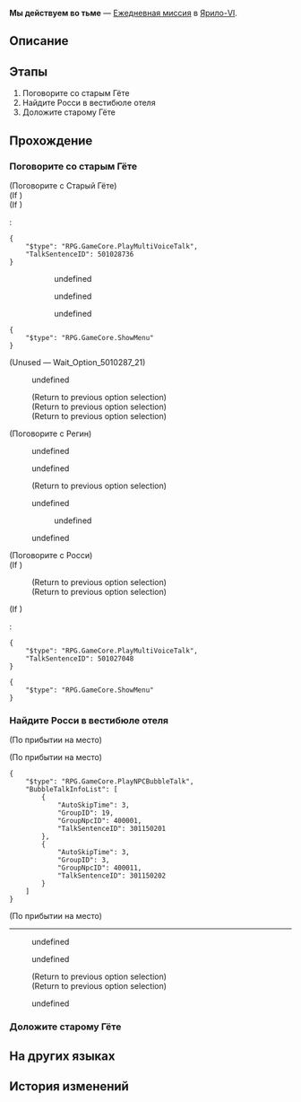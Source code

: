 {{Дополнить|Диалоги.}}
{{Миссия Инфобокс
|id              = 3011501
|Название        = 
|Изображение     = Миссия Освоения Мы действуем во тьме.png
|Тип             = Ежедневная миссия
|События         = 
|Глава           = 
|Условия         = 
|Персонажи       = Бова; Бова и Росси; Первопроходец; Регин; Росси; Старый Гёте
|СтартЛокация    = Вестибюль отеля
|Мир             = Ярило-VI
|Локации         = Вестибюль отеля
|Предыдущая      = 
|Следующая       = 
|Награды         = Кредиты*5 000
}}
'''Мы действуем во тьме''' — [[Ежедневная миссия]] в [[Ярило-VI]].

==Описание==
{{Описание|<!--официальное описание из Перекрёстка судеб-->}}

==Этапы==
# Поговорите со старым Гёте
# Найдите Росси в вестибюле отеля
# Доложите старому Гёте

==Прохождение==
{{Дополнить}}


===Поговорите со старым Гёте===
{{Описание миссии|локация=Вестибюль отеля|Старый Гёте обычно очень болтлив, и вы никогда раньше не видели, чтобы он говорил так загадочно... В вас разгорается любопытство, когда этот таинственный старик невзначай намекает на свою связь с тайным обществом.<br />Выполните его задание и узнайте правду!}}
{{Диалог Начало}}


;(Поговорите с Старый Гёте)
;(If {{cx}}<!--during performance 501028701-->)
:<!--Unknown TalkSentence: 501028701-->
:<!--Unknown TalkSentence: 501028702-->
;(If {{cx}}<!--not during performance 501028701-->)
:<pre>{
	"$type": "RPG.GameCore.PlayMultiVoiceTalk",
	"TalkSentenceID": 501028736
}</pre>
:<!--Unknown TalkSentence: 501028737-->
::{{Диалог|Стрелка}} undefined
::<!--Unknown TalkSentence: 501028709-->
::{{Диалог|Стрелка}} undefined
::<!--Unknown TalkSentence: 501028711-->
::{{Диалог|Стрелка}} undefined
:<!--Unknown TalkSentence: 501028712-->
:<!--Unknown TalkSentence: 501028713-->
<pre>{
	"$type": "RPG.GameCore.ShowMenu"
}</pre>
;(Unused &mdash; Wait_Option_5010287_21)
:{{Диалог|Стрелка}} undefined
:<!--Unknown TalkSentence: 501028715-->
:;(Return to previous option selection)
:;(Return to previous option selection)
:;(Return to previous option selection)

;(Поговорите с Регин)
:{{Диалог|Разговор}} undefined
:<!--Unknown TalkSentence: 501024149-->
:{{Диалог|Разговор}} undefined
:<!--Unknown TalkSentence: 501024166-->
:<!--Unknown TalkSentence: 501024167-->
:<!--Unknown TalkSentence: 501024168-->
:;(Return to previous option selection)
:{{Диалог|Разговор}} undefined
:<!--Unknown TalkSentence: 501024170-->
:<!--Unknown TalkSentence: 501024171-->
::{{Диалог|Стрелка}} undefined
:<!--Unknown TalkSentence: 501024173-->
:{{Диалог|Выход}} undefined

;(Поговорите с Росси)
;(If {{cx}}<!--during performance 501027001-->)
:<!--Unknown TalkSentence: 501027001-->
:;(Return to previous option selection)
:;(Return to previous option selection)
;(If {{cx}}<!--not during performance 501027001-->)
:<pre>{
	"$type": "RPG.GameCore.PlayMultiVoiceTalk",
	"TalkSentenceID": 501027048
}</pre>
<pre>{
	"$type": "RPG.GameCore.ShowMenu"
}</pre>
{{Диалог Конец}}

===Найдите Росси в вестибюле отеля===
{{Диалог Начало}}
;(По прибытии на место)

;(По прибытии на место)
<pre>{
	"$type": "RPG.GameCore.PlayNPCBubbleTalk",
	"BubbleTalkInfoList": [
		{
			"AutoSkipTime": 3,
			"GroupID": 19,
			"GroupNpcID": 400001,
			"TalkSentenceID": 301150201
		},
		{
			"AutoSkipTime": 3,
			"GroupID": 3,
			"GroupNpcID": 400011,
			"TalkSentenceID": 301150202
		}
	]
}</pre>

;(По прибытии на место)
----
<!--Unknown TalkSentence: 301150203-->
<!--Unknown TalkSentence: 301150204-->
<!--Unknown TalkSentence: 301150205-->
<!--Unknown TalkSentence: 301150206-->
<!--Unknown TalkSentence: 301150207-->
:{{Диалог|Стрелка}} undefined
:<!--Unknown TalkSentence: 301150209-->
:<!--Unknown TalkSentence: 301150220-->
:<!--Unknown TalkSentence: 301150221-->
:<!--Unknown TalkSentence: 301150222-->
:{{Диалог|Стрелка}} undefined
:<!--Unknown TalkSentence: 301150211-->
:<!--Unknown TalkSentence: 301150212-->
:;(Return to previous option selection)
:;(Return to previous option selection)
:{{Диалог|Стрелка}} undefined
:<!--Unknown TalkSentence: 301150218-->
:<!--Unknown TalkSentence: 301150219-->
:<!--Unknown TalkSentence: 301150220-->
:<!--Unknown TalkSentence: 301150221-->
:<!--Unknown TalkSentence: 301150222-->
{{Диалог Конец}}

===Доложите старому Гёте===
{{Диалог Начало}}

{{Диалог Конец}}

==На других языках==
{{На других языках
|en   = Grinding in the Dark
|zhs  = 躬耕于黑暗
|zht  = 躬耕於黑暗
|ja   = 闇に生きる
|ko   = 우리는 어둠 속에서 움직인다
|es   = Trabajo en las sombras
|fr   = Travailler dans l'ombre
|ru   = Мы действуем во тьме
|th   = ทำงานในความมืด
|vi   = Cày Trong Bóng Tối
|de   = Arbeit im Dunkeln
|id   = Bekerja dalam Kegelapan
|pt   = Grindando na Escuridão
}}

==История изменений==
{{История изменений|2.7}}
